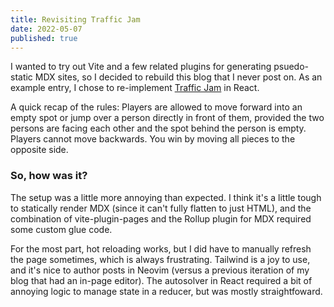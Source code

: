 ```yaml
---
title: Revisiting Traffic Jam
date: 2022-05-07
published: true
---
```


I wanted to try out Vite and a few related plugins for generating psuedo-static MDX sites, so I
decided to rebuild this blog that I never post on. As an example entry, I chose to re-implement
[Traffic Jam](/posts/traffic-jam) in React.

A quick recap of the rules: Players are allowed to move forward into an empty spot or jump over a person
directly in front of them, provided the two persons are facing each other and the spot behind the person
is empty. Players cannot move backwards. You win by moving all pieces to the opposite side.


<Game numPlayers={8} client:load />

### So, how was it?

The setup was a little more annoying than expected. I think it's a little tough to statically render
MDX (since it can't fully flatten to just HTML), and the combination of vite-plugin-pages and the
Rollup plugin for MDX required some custom glue code.

For the most part, hot reloading works, but I did have to manually refresh the page sometimes, which is
always frustrating. Tailwind is a joy to use, and it's nice to author posts in Neovim (versus a previous
iteration of my blog that had an in-page editor). The autosolver in React required a bit of annoying
logic to manage state in a reducer, but was mostly straightfoward.
